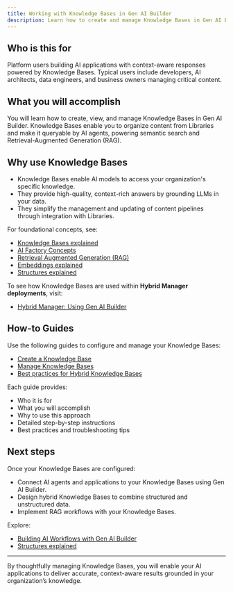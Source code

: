 ```yaml
---
title: Working with Knowledge Bases in Gen AI Builder
description: Learn how to create and manage Knowledge Bases in Gen AI Builder to organize and make your content available to AI applications.
---
```


## Who is this for

Platform users building AI applications with context-aware responses powered by Knowledge Bases.
Typical users include developers, AI architects, data engineers, and business owners managing critical content.

## What you will accomplish

You will learn how to create, view, and manage Knowledge Bases in Gen AI Builder.
Knowledge Bases enable you to organize content from Libraries and make it queryable by AI agents, powering semantic search and Retrieval-Augmented Generation (RAG).

## Why use Knowledge Bases

-   Knowledge Bases enable AI models to access your organization's specific knowledge.
-   They provide high-quality, context-rich answers by grounding LLMs in your data.
-   They simplify the management and updating of content pipelines through integration with Libraries.

For foundational concepts, see:

- [Knowledge Bases explained](/edb-postgres-ai/ai-factory/learn/explained/knowledge-bases) <!-- We will generate this explainer -->
- [AI Factory Concepts](/edb-postgres-ai/ai-factory/learn/explained/ai-factory-concepts)
- [Retrieval Augmented Generation (RAG)](/edb-postgres-ai/ai-factory/learn/explained/rag)
- [Embeddings explained](/edb-postgres-ai/ai-factory/learn/explained/embeddings)
- [Structures explained](/edb-postgres-ai/ai-factory/learn/explained/structures)

To see how Knowledge Bases are used within **Hybrid Manager deployments**, visit:

- [Hybrid Manager: Using Gen AI Builder](../../../../../hybrid-manager/ai-factory/gen-ai/builder)

## How-to Guides

Use the following guides to configure and manage your Knowledge Bases:

- [Create a Knowledge Base](/edb-postgres-ai/ai-factory/learn/how-to/create-knowledge-base)
- [Manage Knowledge Bases](/edb-postgres-ai/ai-factory/learn/how-to/manage-knowledge-base)
- [Best practices for Hybrid Knowledge Bases](/edb-postgres-ai/ai-factory/learn/how-to/hybrid-kb-best-practices)

Each guide provides:

-   Who it is for
-   What you will accomplish
-   Why to use this approach
-   Detailed step-by-step instructions
-   Best practices and troubleshooting tips

## Next steps

Once your Knowledge Bases are configured:

-   Connect AI agents and applications to your Knowledge Bases using Gen AI Builder.
-   Design hybrid Knowledge Bases to combine structured and unstructured data.
-   Implement RAG workflows with your Knowledge Bases.

Explore:

- [Building AI Workflows with Gen AI Builder](/edb-postgres-ai/ai-factory/learn/how-togen-ai/knowledge-base-setup) <!-- Placeholder link -->
- [Structures explained](/edb-postgres-ai/ai-factory/learn/explained/structures)

* * *

By thoughtfully managing Knowledge Bases, you will enable your AI applications to deliver accurate, context-aware results grounded in your organization’s knowledge.
